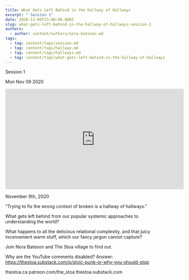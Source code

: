```yaml
---
title: What Gets Left Behind in the Hallway of Hallways
excerpt: " Session 1"
date: 2020-11-08T23:00:00.000Z
slug: what-gets-left-behind-in-the-hallway-of-hallways-session-1
authors:
  - author: content/authors/nora-bateson.md
tags:
  - tag: content/tags/session.md
  - tag: content/tags/hallway.md
  - tag: content/tags/hallways.md
  - tag: content/tags/what-gets-left-behind-in-the-hallway-of-hallways.md
---
```




 Session 1

Mon Nov 09 2020

<iframe width="560" height="315" src="https://www.youtube.com/embed/JVcYMgIu-3s" title="What Gets Left Behind in the Hallway of Hallways: Session 1 w/ Nora Bateson" frameborder="0" allow="accelerometer; autoplay; clipboard-write; encrypted-media; gyroscope; picture-in-picture" allowfullscreen ></iframe>

November 9th, 2020

“Trying to fix the wrong context of broken is a hallway of hallways.”

What gets left behind from our popular systemic approaches to understanding the world?

What happens to all the delicious relational complexity, and that juicy inconvenient warm stuff, which our fancy jargon cannot capture?

Join Nora Bateson and The Stoa village to find out.

Why are the YouTube comments disabled? Answer: https://thestoa.substack.com/p/stoic-punk-or-why-you-should-stop

thestoa.ca
patreon.com/the_stoa
thestoa.substack.com


